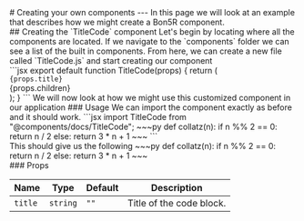 
<PageTitle title="Creating your own components" />

<Sidebar />
<MDXDocs>
  <DocsAd />
  # Creating your own components
  <Contributors contributors={["manuanish"]} readTime={5} />
  ---
  In this page we will look at an example that describes how we might create a Bon5R component.
  <br/>
  ## Creating the `TitleCode` component
  Let's begin by locating where all the components are located. If we navigate to the `components` folder we can see
  a list of the built in components. From here, we can create a new file called `TitleCode.js` and start creating our component
  <br/>
  <TitleCode title='TitleCode.js'>
    ```jsx
    export default function TitleCode(props) {
      return (
        <div className="flex flex-col overflow-hidden">
          <div className="bg-slate-800 w-fit p-2 pl-4 pr-4 rounded-tl-md rounded-tr-md mb-[-5px] z-10">
            <code className="">{props.title}</code>
          </div>
          <div>{props.children}</div>
        </div>
      );
    }
    ```
  </TitleCode>
  We will now look at how we might use this customized component in our application
  ### Usage
  We can import the component exactly as before and it should work.
  <TitleCode title="title-code-demo.mdx">
  ```jsx
  import TitleCode from "@components/docs/TitleCode";

  <TitleCode title="collatz.py">
    ~~~py
    def collatz(n):
      if n %% 2 == 0:
        return n / 2
      else:
        return 3 * n + 1
    ~~~
  </TitleCode>
  ```
  </TitleCode>
  <br/>
  This should give us the following
  <Demo>
  <TitleCode title="collatz.py">
    ~~~py
    def collatz(n):
      if n %% 2 == 0:
        return n / 2
      else:
        return 3 * n + 1
    ~~~
  </TitleCode>
  </Demo>
  <br/>
  ### Props

| Name    | Type     | Default | Description              |
| ------- | -------- | ------- | ------------------------ |
| `title` | `string` | `""`    | Title of the code block. |

  <br/>
  <br/>
  <br/>
  <NextPage
    nextPage="Adding Remark/Rehype Plugins"
    previousPage="Editing built-in components"
    prevHref="/docs/customization/editing-components"
    nextHref="/docs/customization/adding-markdown-plugins"
  />
</MDXDocs>
